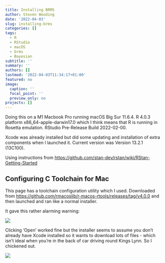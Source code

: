 ```yaml
---
title: Installing BRMS
author: Steven Wooding
date: '2022-04-03'
slug: installing-brms
categories: []
tags:
  - R
  - RStudio
  - macOS
  - brms
  - Bayesian
subtitle: ''
summary: ''
authors: []
lastmod: '2022-04-03T11:34:17+01:00'
featured: no
image:
  caption: ''
  focal_point: ''
  preview_only: no
projects: []
---
```


Doing this on a M1 Macbook Pro running macOS Big Sur 11.6.4. R 4.0.3 platform x86_64-apple-darwin17.0 which I think means that R is running in Rosetta emulation. RStudio Pre-Release Build 2022-02-00.

Xcode was already installed but did some updating and installation of extra components when I launched it. Current version was Version 13.2.1 (13C100).

Using instructions from <https://github.com/stan-dev/rstan/wiki/RStan-Getting-Started>

## Configuring C Toolchain for Mac

This page has a toolchain configuration utility which I used. Downloaded from <https://github.com/rmacoslib/r-macos-rtools/releases/tag/v4.0.0> and then launched and ran like a normal installer.

It gave this rather alarming warning:

![](images/paste-A63363BD.png)

Clicking 'Open' worked fine but the installer seems to assume you don't already have Xcode installed so it wants to download lots of files - which isn't ideal when you're in the back of car driving round Kings Lynn. So I chickened out.

![](images/paste-0C54626D.png)
